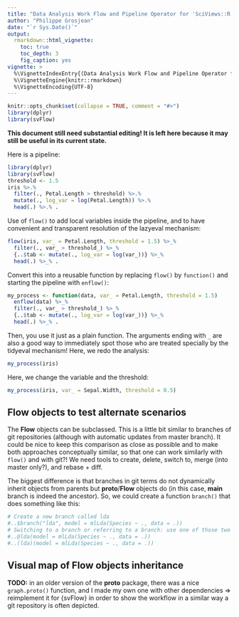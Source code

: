 ```yaml
---
title: "Data Analysis Work Flow and Pipeline Operator for 'SciViews::R'"
author: "Philippe Grosjean"
date: "`r Sys.Date()`"
output:
  rmarkdown::html_vignette:
    toc: true
    toc_depth: 3
    fig_caption: yes
vignette: >
  %\VignetteIndexEntry{(Data Analysis Work Flow and Pipeline Operator for 'SciViews::R'}
  %\VignetteEngine{knitr::rmarkdown}
  %\VignetteEncoding{UTF-8}
---
```


```r
knitr::opts_chunk$set(collapse = TRUE, comment = "#>")
library(dplyr)
library(svFlow)
```

**This document still need substantial editing! It is left here because it may still be useful in its current state.**

Here is a pipeline:

```r
library(dplyr)
library(svFlow)
threshold <- 1.5
iris %>.%
  filter(., Petal.Length > threshold) %>.%
  mutate(., log_var = log(Petal.Length)) %>.%
  head(.) %>.% .
```

Use of `flow()` to add local variables inside the pipeline, and to have convenient and transparent resolution of the lazyeval mechanism:

```r
flow(iris, var_ = Petal.Length, threshold = 1.5) %>_%
  filter(., var_ > threshold_) %>_%
  {..$tab <- mutate(., log_var = log(var_))} %>_%
  head(.) %>_% .
```

Convert this into a reusable function by replacing `flow()` by `function()` and starting the pipeline with `enflow()`:

```r
my_process <- function(data, var_ = Petal.Length, threshold = 1.5)
  enflow(data) %>_%
  filter(., var_ > threshold_) %>_%
  {..$tab <- mutate(., log_var = log(var_))} %>_%
  head(.) %>_% .

```

Then, you use it just as a plain function. The arguments ending with `_` are also a good way to immediately spot those who are treated specially by the tidyeval mechanism! Here, we redo the analysis:

```r
my_process(iris)
```

Here, we change the variable and the threshold:

```r
my_process(iris, var_ = Sepal.Width, threshold = 0.5)
```

## Flow objects to test alternate scenarios

The **Flow** objects can be subclassed. This is a little bit similar to branches of git repositories (although with automatic updates from master branch). It could be nice to keep this comparison as close as possible and to make both approaches conceptually similar, so that one can work similarly with `flow()` and with git?! We need tools to create, delete, switch to, merge (into master only?), and rebase + diff.

The biggest difference is that branches in git terms do not dynamically inherit objects from parents but **proto**/**Flow** objects do (in this case, **main** branch is indeed the ancestor). So, we could create a function `branch()` that does something like this:

```r
# Create a new branch called lda
#..$branch("lda", model = mlLda(Species ~ ., data = .))
# Switching to a branch or referring to a branch: use one of those two syntaxes
#..@lda(model = mlLda(Species ~ ., data = .))
#..(lda)(model = mlLda(Species ~ ., data = .))
```

## Visual map of Flow objects inheritance

**TODO:** in an older version of the **proto** package, there was a nice `graph.proto()` function, and I made my own one with other dependencies =\> reimplement it for {svFlow} in order to show the workflow in a similar way a git repository is often depicted.
